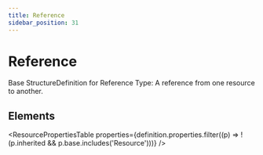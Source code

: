 ```yaml
---
title: Reference
sidebar_position: 31
---
```



# Reference

Base <Link to="/docs/api/fhir/resources/structuredefinition">StructureDefinition</Link> for <Link to="/docs/api/fhir/datatypes/reference">Reference</Link> Type: A reference from one resource to another.

<Tabs queryString="section">
  <TabItem value="schema" label="Schema" default>

## Elements

<ResourcePropertiesTable
  properties={definition.properties.filter((p) => !(p.inherited && p.base.includes('Resource')))}
/>

  </TabItem>

</Tabs>
